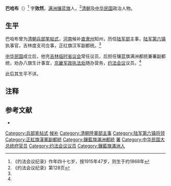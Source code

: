 {{otheruses|subject=满洲镶蓝旗人，约法会议议员|other=蒙古正黄旗人，清史稿有传|巴哈布}}

'''巴哈布'''（{{bd|1868年|？|20世纪|？}}）<ref>《约法会议纪录》作年四十七岁，按1915年47岁，则生于约1868年</ref> 字'''效然'''，[[满洲镶蓝旗|满洲镶蓝旗]]人，<ref name=yf>《约法会议纪录》第128页</ref>[[清朝|清朝]]及[[中华民国|中华民国]]政治人物。

==生平==
巴哈布曾为[[清朝|清朝]][[兵部|兵部]][[笔帖式|笔帖式]]，[[河南|河南]]候补[[直隶州|直隶州]]知州，历任[[陆军部_(清)|陆军部]]主事，[[陆军第六镇|陆军第六镇]]执事官，吉林度支司佥事，正红旗汉军副都统。<ref name=yf/>

[[中华民国|中华民国]]成立后，他充[[吉林临时省议会|吉林临时省议会]]常任议员，后担任镶蓝旗满洲都统兼署副都统，劝办八旗生计事宜，[[京畿军政执法处|京畿军政执法处]]随办营务，[[约法会议|约法会议]]议员。<ref name=yf/>

此后其生平不详。

==注释==
{{reflist}}

==参考文献==
* <span style="font-size:90%;">{{Cite book<!--|和書-->|author =约法会议秘书厅编 |title =约法会议纪录|year = 1915|publisher =约法会议秘书厅|location=北京|isbn = }}</span>

{{DEFAULTSORT:B}}
[[Category:兵部笔帖式|Category:兵部笔帖式]]
[[Category:清朝知州|候补]]
[[Category:清朝陸軍部主事|Category:清朝陸軍部主事]]
[[Category:陆军第六镇将领|Category:陆军第六镇将领]]
[[Category:正紅旗漢軍副都統|Category:正紅旗漢軍副都統]]
[[Category:鑲藍旗滿洲都統|Category:鑲藍旗滿洲都統]]
[[Category:鑲藍旗滿洲副都統|署]]
[[Category:中华民国大总统府官员|Category:中华民国大总统府官员]]
[[Category:约法会议议员|Category:约法会议议员]]
[[Category:鑲藍旗滿洲人|Category:鑲藍旗滿洲人]]